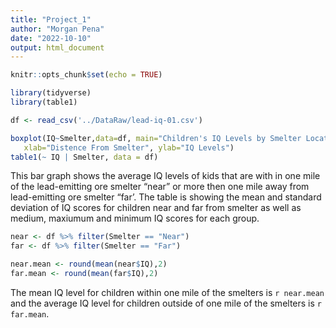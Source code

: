 ```yaml
---
title: "Project_1"
author: "Morgan Pena"
date: "2022-10-10"
output: html_document
---
```


```r
knitr::opts_chunk$set(echo = TRUE)
```

```r
library(tidyverse)
library(table1)

df <- read_csv('../DataRaw/lead-iq-01.csv')
```

```r
boxplot(IQ~Smelter,data=df, main="Children's IQ Levels by Smelter Location Status",
   xlab="Distence From Smelter", ylab="IQ Levels")
table1(~ IQ | Smelter, data = df)
```

This bar graph shows the average IQ levels of kids that are with in one mile of
the lead-emitting ore smelter "near" or more then one mile away from lead-emitting 
ore smelter "far'. The table is showing the mean and standard deviation of IQ 
scores for children near and far from smelter as well as medium, maxiumum and
minimum IQ scores for each group.

```r
near <- df %>% filter(Smelter == "Near")
far <- df %>% filter(Smelter == "Far")

near.mean <- round(mean(near$IQ),2)
far.mean <- round(mean(far$IQ),2)
```

The mean IQ level for children within one mile of the smelters is `r near.mean` 
and the average IQ level for children outside of one mile of the smelters is `r far.mean`.